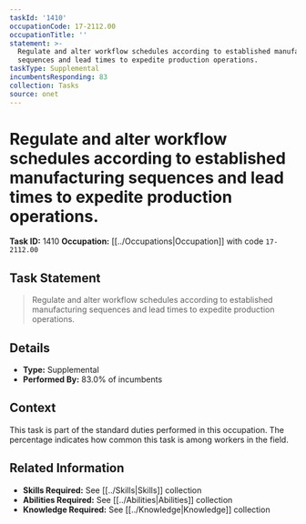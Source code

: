 ```yaml
---
taskId: '1410'
occupationCode: 17-2112.00
occupationTitle: ''
statement: >-
  Regulate and alter workflow schedules according to established manufacturing
  sequences and lead times to expedite production operations.
taskType: Supplemental
incumbentsResponding: 83
collection: Tasks
source: onet
---
```

# Regulate and alter workflow schedules according to established manufacturing sequences and lead times to expedite production operations.

**Task ID:** 1410
**Occupation:** [[../Occupations|Occupation]] with code `17-2112.00`

## Task Statement

> Regulate and alter workflow schedules according to established manufacturing sequences and lead times to expedite production operations.

## Details

- **Type:** Supplemental
- **Performed By:** 83.0% of incumbents

## Context

This task is part of the standard duties performed in this occupation. The percentage indicates how common this task is among workers in the field.

## Related Information

- **Skills Required:** See [[../Skills|Skills]] collection
- **Abilities Required:** See [[../Abilities|Abilities]] collection
- **Knowledge Required:** See [[../Knowledge|Knowledge]] collection
